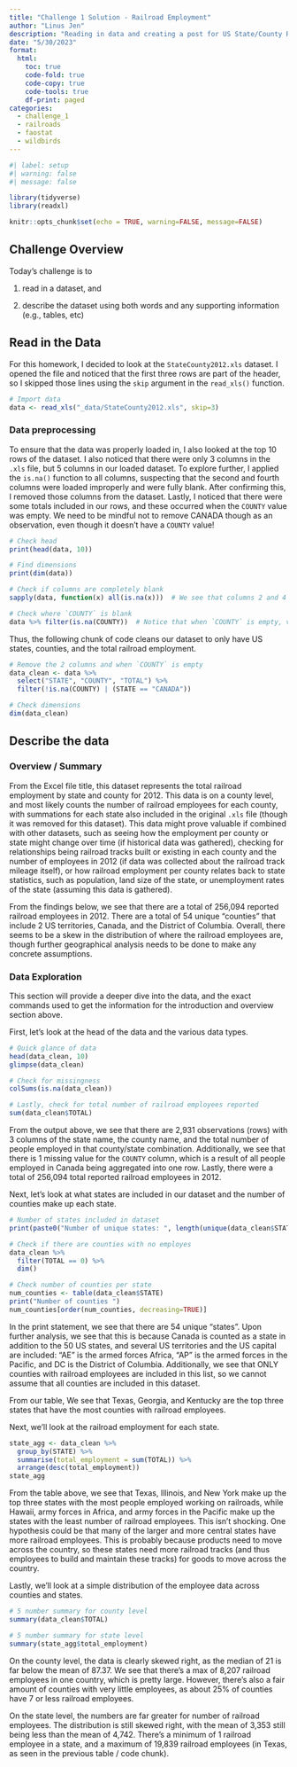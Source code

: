```yaml
---
title: "Challenge 1 Solution - Railroad Employment"
author: "Linus Jen"
description: "Reading in data and creating a post for US State/County Railroad Employment Data in 2012"
date: "5/30/2023"
format:
  html:
    toc: true
    code-fold: true
    code-copy: true
    code-tools: true
    df-print: paged
categories:
  - challenge_1
  - railroads
  - faostat
  - wildbirds
---
```


```r
#| label: setup
#| warning: false
#| message: false

library(tidyverse)
library(readxl)

knitr::opts_chunk$set(echo = TRUE, warning=FALSE, message=FALSE)
```

## Challenge Overview

Today's challenge is to

1)  read in a dataset, and

2)  describe the dataset using both words and any supporting information (e.g., tables, etc)

## Read in the Data

For this homework, I decided to look at the `StateCounty2012.xls` dataset. I opened the file and noticed that the first three rows are part of the header, so I skipped those lines using the `skip` argument in the `read_xls()` function.

```r
# Import data
data <- read_xls("_data/StateCounty2012.xls", skip=3)
```
### Data preprocessing

To ensure that the data was properly loaded in, I also looked at the top 10 rows of the dataset. I also noticed that there were only 3 columns in the `.xls` file, but 5 columns in our loaded dataset. To explore further, I applied the `is.na()` function to all columns, suspecting that the second and fourth columns were loaded improperly and were fully blank. After confirming this, I removed those columns from the dataset. Lastly, I noticed that there were some totals included in our rows, and these occurred when the `COUNTY` value was empty. We need to be mindful not to remove CANADA though as an observation, even though it doesn't have a `COUNTY` value!

```r
# Check head
print(head(data, 10))

# Find dimensions
print(dim(data))

# Check if columns are completely blank
sapply(data, function(x) all(is.na(x)))  # We see that columns 2 and 4 are empty!

# Check where `COUNTY` is blank
data %>% filter(is.na(COUNTY))  # Notice that when `COUNTY` is empty, values are totals are not important
```

Thus, the following chunk of code cleans our dataset to only have US states, counties, and the total railroad employment.

```r
# Remove the 2 columns and when `COUNTY` is empty
data_clean <- data %>%
  select("STATE", "COUNTY", "TOTAL") %>%
  filter(!is.na(COUNTY) | (STATE == "CANADA"))

# Check dimensions
dim(data_clean)
```

## Describe the data

### Overview / Summary

From the Excel file title, this dataset represents the total railroad employment by state and county for 2012. This data is on a county level, and most likely counts the number of railroad employees for each county, with summations for each state also included in the original `.xls` file (though it was removed for this dataset). This data might prove valuable if combined with other datasets, such as seeing how the employment per county or state might change over time (if historical data was gathered), checking for relationships being railroad tracks built or existing in each county and the number of employees in 2012 (if data was collected about the railroad track mileage itself), or how railroad employment per county relates back to state statistics, such as population, land size of the state, or unemployment rates of the state (assuming this data is gathered).

From the findings below, we see that there are a total of 256,094 reported railroad employees in 2012. There are a total of 54 unique "counties" that include 2 US territories, Canada, and the District of Columbia. Overall, there seems to be a skew in the distribution of where the railroad employees are, though further geographical analysis needs to be done to make any concrete assumptions.

### Data Exploration

This section will provide a deeper dive into the data, and the exact commands used to get the information for the introduction and overview section above.

First, let's look at the head of the data and the various data types.

```r
# Quick glance of data
head(data_clean, 10)
glimpse(data_clean)

# Check for missingness
colSums(is.na(data_clean))

# Lastly, check for total number of railroad employees reported
sum(data_clean$TOTAL)
```
From the output above, we see that there are 2,931 observations (rows) with 3 columns of the state name, the county name, and the total number of people employed in that county/state combination. Additionally, we see that there is 1 missing value for the `COUNTY` column, which is a result of all people employed in Canada being aggregated into one row. Lastly, there were a total of 256,094 total reported railroad employees in 2012.

Next, let's look at what states are included in our dataset and the number of counties make up each state. 

```r
# Number of states included in dataset
print(paste0("Number of unique states: ", length(unique(data_clean$STATE))))

# Check if there are counties with no employes
data_clean %>% 
  filter(TOTAL == 0) %>%
  dim()

# Check number of counties per state
num_counties <- table(data_clean$STATE)
print("Number of counties ")
num_counties[order(num_counties, decreasing=TRUE)]
```
In the print statement, we see that there are 54 unique "states". Upon further analysis, we see that this is because Canada is counted as a state in addition to the 50 US states, and several US territories and the US capital are included: "AE" is the armed forces Africa, "AP" is the armed forces in the Pacific, and DC is the District of Columbia. Additionally, we see that ONLY counties with railroad employees are included in this list, so we cannot assume that all counties are included in this dataset.

From our table, We see that Texas, Georgia, and Kentucky are the top three states that have the most counties with railroad employees.

Next, we'll look at the railroad employment for each state.

```r
state_agg <- data_clean %>% 
  group_by(STATE) %>%
  summarise(total_employment = sum(TOTAL)) %>%
  arrange(desc(total_employment))
state_agg
```

From the table above, we see that Texas, Illinois, and New York make up the top three states with the most people employed working on railroads, while Hawaii, army forces in Africa, and army forces in the Pacific make up the states with the least number of railroad employees. This isn't shocking. One hypothesis could be that many of the larger and more central states have more railroad employees. This is probably because products need to move across the country, so these states need more railroad tracks (and thus employees to build and maintain these tracks) for goods to move across the country.

Lastly, we'll look at a simple distribution of the employee data across counties and states.
```r
# 5 number summary for county level
summary(data_clean$TOTAL)

# 5 number summary for state level
summary(state_agg$total_employment)
```
On the county level, the data is clearly skewed right, as the median of 21 is far below the mean of 87.37. We see that there's a max of 8,207 railroad employees in one country, which is pretty large. However, there's also a fair amount of  counties with very little employees, as about 25% of counties have 7 or less railroad employees.

On the state level, the numbers are far greater for number of railroad employees. The distribution is still skewed right, with the mean of 3,353 still being less than the mean of 4,742. There's a minimum of 1 railroad employee in a state, and a maximum of 19,839 railroad employees (in Texas, as seen in the previous table / code chunk).
